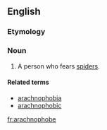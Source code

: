 ==English==

===Etymology===
{{confix|arachno|phobe}}

===Noun===
{{en-noun}}

# A person who fears [[spider]]s.

====Related terms====
* [[arachnophobia]]
* [[arachnophobic]]

[[fr:arachnophobe]]